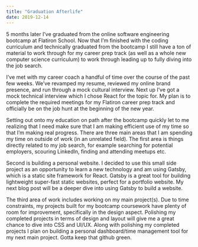 ```yaml
---
title: "Graduation Afterlife"
date: 2019-12-14
---
```


5 months later I’ve graduated from the online software engineering bootcamp at Flatiron School. Now that I’m finished with the coding curriculum and technically graduated from the bootcamp I still have a ton of material to work through for my career prep track (as well as a whole new computer science curriculum) to work through leading up to fully diving into the job search.

I’ve met with my career coach a handful of time over the course of the past few weeks. We’ve revamped my resume, reviewed my online brand presence, and run through a mock cultural interview. Next up I’ve got a mock technical interview which I chose React for the topic for. My plan is to complete the required meetings for my Flatiron career prep track and officially be on the job hunt at the beginning of the new year.

Setting out onto my education on path after the bootcamp quickly let to me realizing that I need make sure that I am making efficient use of my time so that I’m making real progress. There are three main areas that I am spending my time on outside of work (in an unrelated field). The first area is things directly related to my job search, for example searching for potential employers, scouring LinkedIn, finding and attending meetups etc.

Second is building a personal website. I decided to use this small side project as an opportunity to learn a new technology and am using Gatsby, which is a static site framework for React. Gatsby is a great tool for building lightweight super-fast static websites, perfect for a portfolio website. My next blog post will be a deeper dive into using Gatsby to build a website.

The third area of work includes working on my main project(s). Due to time constraints, my projects built for my bootcamp coursework have plenty of room for improvement, specifically in the design aspect. Polishing my completed projects in terms of design and layout will give me a great chance to dive into CSS and UI/UX. Along with polishing my completed projects I plan on building a personal dashboard/time management tool for my next main project. Gotta keep that github green.